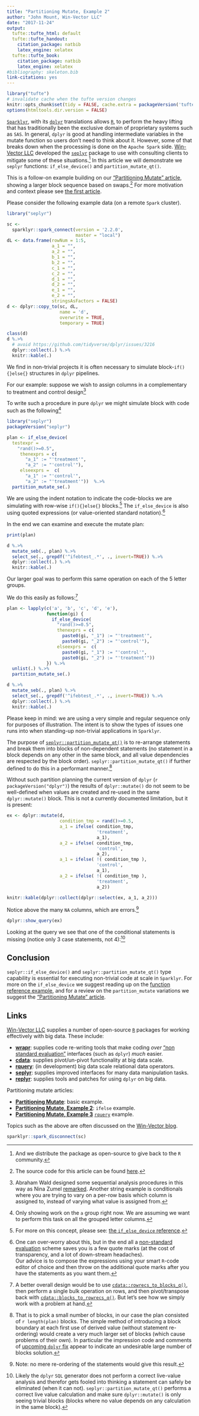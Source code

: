 ```yaml
---
title: "Partitioning Mutate, Example 2"
author: "John Mount, Win-Vector LLC"
date: "2017-11-24"
output:
  tufte::tufte_html: default
  tufte::tufte_handout:
    citation_package: natbib
    latex_engine: xelatex
  tufte::tufte_book:
    citation_package: natbib
    latex_engine: xelatex
#bibliography: skeleton.bib
link-citations: yes
---
```


```r
library("tufte")
# invalidate cache when the tufte version changes
knitr::opts_chunk$set(tidy = FALSE, cache.extra = packageVersion('tufte'))
options(htmltools.dir.version = FALSE)
```

[`Sparklyr`](https://spark.rstudio.com), with its [`dplyr`](https://CRAN.R-project.org/package=dplyr) translations allows [`R`](https://www.r-project.org), to perform the heavy lifting that has traditionally been the exclusive domain of proprietary systems such as `SAS`.
In general, `dplyr` is good at handling intermediate variables in the mutate function so users don't need to think about it.
However, some of that breaks down when the processing is done on the `Apache Spark` side. [Win-Vector LLC](http://win-vector.com)
developed the [`seplyr`](https://winvector.github.io/seplyr/) package to use with 
consulting clients to mitigate some of these situations.^[And we distribute the package as open-source to give back to the `R` community.]
In this article we will demonstrate we `seplyr` functions: `if_else_device()` and `partition_mutate_qt()`.


This is a follow-on example building on our ["Partitioning Mutate" article](http://winvector.github.io/FluidData/partition_mutate.html),
showing a larger block sequence based on swaps.^[The source code for this article can be found [here](https://github.com/WinVector/WinVector.github.io/blob/master/FluidData/partition_mutate_ex2.Rmd).]  For more motivation and context please see
[the first article](http://winvector.github.io/FluidData/partition_mutate.html).

Please consider the following example data (on a remote `Spark` cluster).

```r
library("seplyr")

sc <- 
  sparklyr::spark_connect(version = '2.2.0', 
                          master = "local")
dL <- data.frame(rowNum = 1:5,
                 a_1 = "",
                 a_2 = "",
                 b_1 = "",
                 b_2 = "",
                 c_1 = "",
                 c_2 = "",
                 d_1 = "",
                 d_2 = "",
                 e_1 = "",
                 e_2 = "",
                 stringsAsFactors = FALSE)
d <- dplyr::copy_to(sc, dL, 
                    name = 'd',
                    overwrite = TRUE,
                    temporary = TRUE)

```

```r
class(d)
d %.>% 
  # avoid https://github.com/tidyverse/dplyr/issues/3216
  dplyr::collect(.) %.>% 
  knitr::kable(.)
```

We find in non-trivial projects it is often necessary to simulate block-`if(){}else{}`
structures in `dplyr` pipelines.

For our example: suppose we wish to assign columns in a complementary
to treatment and control design^[Abraham Wald designed some sequential analysis procedures
in this way as Nina Zumel [remarked](https://github.com/WinVector/ODSCWest2017/tree/master/MythsOfDataScience). Another string example is conditionals where you are trying to vary on a per-row basis which column is assigned to, instead of varying what value is assigned from.]

To write such a procedure in pure `dplyr` we might simulate block with code such
as the following^[Only showing work on the `a` group right now. We are assuming
we want to perform this task on all the grouped letter columns.]

```r
library("seplyr")
packageVersion("seplyr")

plan <- if_else_device(
  testexpr =
    "rand()>=0.5",
     thenexprs = c(
       "a_1" := "'treatment'",
       "a_2" := "'control'"),
     elseexprs =  c(
       "a_1" := "'control'",
       "a_2" := "'treatment'"))  %.>% 
  partition_mutate_se(.)
```

We are using the indent notation to indicate the code-blocks we are simulating
with row-wise `if(){}else{}` blocks.^[For more on this concept, please see: [the `if_else_device` reference](https://winvector.github.io/seplyr/reference/if_else_device.html).] The `if_else_device` is also using quoted expressions (or value-oriented standard notation).^[One can over-worry about this, but in the end all a 
[non-standard evaluation](http://adv-r.had.co.nz/Computing-on-the-language.html) scheme saves
you is a few quote marks (at the cost of transparency, and a lot of down-stream headaches).  
Our advice is to compose the expressions using your smart `R`-code
editor of choice and then throw on the additional quote marks after you have the statements 
as you want them.]

In the end we can examine and execute the mutate plan:

```r
print(plan)

d %.>% 
  mutate_seb(., plan) %.>% 
  select_se(., grepdf('^ifebtest_.*', ., invert=TRUE)) %.>% 
  dplyr::collect(.) %.>% 
  knitr::kable(.)
```


Our larger goal was to perform this same operation on each of the 5 letter groups.

We do this easily as follows:^[A better overall design would be to use 
[`cdata::rowrecs_to_blocks_q()`](https://winvector.github.io/cdata/reference/rowrecs_to_blocks_q.html),
then perform a single bulk operation on rows, and then pivot/transpose back
with [`cdata::blocks_to_rowrecs_q()`](https://winvector.github.io/cdata/reference/blocks_to_rowrecs_q.html).
But let's see how we simply work with a problem at hand.]

```r
plan <- lapply(c('a', 'b', 'c', 'd', 'e'),
               function(gi) {
                 if_else_device(
                   "rand()>=0.5",
                   thenexprs = c(
                     paste0(gi, "_1") := "'treatment'",
                     paste0(gi, "_2") := "'control'"),
                   elseexprs =  c(
                     paste0(gi, "_1") := "'control'",
                     paste0(gi, "_2") := "'treatment'"))
               }) %.>% 
  unlist(.) %.>% 
  partition_mutate_se(.)

d %.>% 
  mutate_seb(., plan) %.>% 
  select_se(., grepdf('^ifebtest_.*', ., invert=TRUE)) %.>% 
  dplyr::collect(.) %.>% 
  knitr::kable(.)
```

Please keep in mind: we are using a very simple and regular sequence only
for purposes of illustration.  The intent is to show the types of issues
one runs into when standing-up non-trivial applications in `Sparklyr`.

The purpose of [`seplyr::partition_mutate_qt()`](https://github.com/WinVector/seplyr) 
is to re-arrange statements and break them into blocks of non-dependent statements (no
statement in a block depends on any other in the same block, and all value dependencies
are respected by the block order).  `seplyr::partition_mutate_qt()` if further defined to do this
in a performant manner.^[That is to pick a small number of blocks, in our case the plan consisted of
`r length(plan)` blocks.  The simple method of introducing a block boundary at each first use
of derived value (without statement re-ordering) would create a very much larger set of blocks 
(which cause problems of their own).  In particular the impression code and comments
of [upcoming `dplyr` fix](https://github.com/tidyverse/dbplyr/commit/36a44cd4b5f70bc06fb004e7787157165766d091) appear
to indicate an undesirable large number of blocks solution.]

Without such partition planning the current version of `dplyr` (`r packageVersion("dplyr")`)
the results of `dplyr::mutate()` do not seem to be well-defined when values are created
and re-used in the same `dplyr::mutate()` block.  This is not a currently documented limitation, but
it is present:

```r
ex <- dplyr::mutate(d,
                    condition_tmp = rand()>=0.5,
                    a_1 = ifelse( condition_tmp, 
                                  'treatment', 
                                  a_1),
                    a_2 = ifelse( condition_tmp, 
                                  'control', 
                                  a_2),
                    a_1 = ifelse( !( condition_tmp ), 
                                  'control', 
                                  a_1),
                    a_2 = ifelse( !( condition_tmp ), 
                                  'treatment', 
                                  a_2))

knitr::kable(dplyr::collect(dplyr::select(ex, a_1, a_2)))
```

Notice above the many `NA` columns, which are errors.^[Note: no mere re-ordering of the statements would give this result.]

```r
dplyr::show_query(ex)
```

Looking at the query we see that one of the conditional statements is missing (notice only 3 case statements, not 4):^[Likely 
the `dplyr` `SQL` generator does not perform a correct live-value analysis and therefor gets fooled into thinking a statement can
safely be eliminated (when it can not). `seplyr::partition_mutate_qt()` performs a correct live value calculation and make sure
`dplyr::mutate()` is only seeing trivial blocks (blocks where no value depends on any calculation in the same block).]

Conclusion
----------

`seplyr::if_else_device()` and `seplyr::partition_mutate_qt()` type capability is
essential for executing non-trivial code at scale in `Sparklyr`.  For more on the `if_else_device`
we suggest reading up on the [function reference example](https://winvector.github.io/seplyr/reference/if_else_device.html), and for a review
on the `partition_mutate` variations we suggest the ["Partitioning Mutate" article](http://winvector.github.io/FluidData/partition_mutate.html).

Links
-----

[Win-Vector LLC](http://www.win-vector.com/) supplies a number of open-source
[`R`](https://www.r-project.org) packages for working effectively with big data.
These include:

  * **[wrapr](https://winvector.github.io/wrapr/)**: supplies code re-writing tools that make coding *over* ["non standard evaluation"](http://adv-r.had.co.nz/Computing-on-the-language.html) interfaces (such as `dplyr`) *much* easier.
  * **[cdata](https://winvector.github.io/cdata/)**: supplies pivot/un-pivot functionality at big data scale.
  * **[rquery](https://github.com/WinVector/rquery)**: (in development) big data scale relational data operators.
  * **[seplyr](https://winvector.github.io/seplyr/)**: supplies improved interfaces for many data manipulation tasks.
  * **[replyr](https://winvector.github.io/replyr/)**: supplies tools and patches for using `dplyr` on big data.

Partitioning mutate articles:

  * **[Partitioning Mutate](http://winvector.github.io/FluidData/partition_mutate.html)**: basic example.
  * **[Partitioning Mutate, Example 2](http://winvector.github.io/FluidData/partition_mutate_ex2.html)**: `ifelse` example.
  * **[Partitioning Mutate, Example 3](http://winvector.github.io/FluidData/partition_mutate_ex3.html)** [`rquery`](https://github.com/WinVector/rquery) example.

Topics such as the above are often discussed on the [Win-Vector blog](http://www.win-vector.com/blog/).

```r
sparklyr::spark_disconnect(sc)
```
